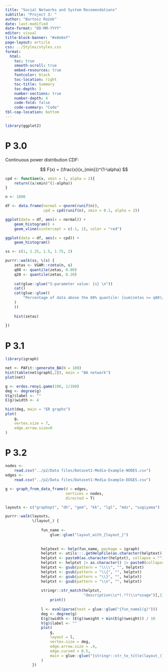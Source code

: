 ```yaml
---
title: "Social Networks and System Recomendations"
subtitle: "Project 3: "
author: "Bartosz Rożek"
date: last-modified
date-format: "DD-MM-YYYY"
editor: visual
title-block-banner: "#e8e6ef"
page-layout: article
css: ../Styles/styles.css
format: 
  html:
    toc: true
    smooth-scroll: true
    embed-resources: true
    fontcolor: black
    toc-location: right
    toc-title: Summary
    toc-depth: 3
    number-sections: true
    number-depth: 4
    code-fold: false
    code-summary: "Code"
tbl-cap-location: bottom
---
```


```r
library(ggplot2)
```

# P 3.0

Continuous power distribution CDF:

$$
F(x)  = (\frac{x}{x_{min}})^{1-\alpha}
$$

```r

cpd <- function(x, xmin = 1, alpha = 2){
    return((x/xmin)^(1-alpha))
}

n <- 1000

df <- data.frame(normal = qnorm(runif(n)),
                 cpd = cpd(runif(n), xmin = 0.1, alpha = 2))

ggplot(data = df, aes(x = normal)) +
    geom_histogram() + 
    geom_vline(xintercept = c(-1, 1), color = "red")

ggplot(data = df, aes(x = cpd)) +
    geom_histogram()

```


```r

ss <- c(1, 1.25, 1.5, 1.75, 2)

purrr::walk(ss, \(s) {
    zetas <- VGAM::rzeta(n, s)
    q80 <- quantile(zetas, 0.80)
    q20 <- quantile(zetas, 0.20)
    
    cat(glue::glue("S-parameter value: {s} \n"))
    cat()
    cat(glue::glue((
        "Percentage of data above the 80% quantile: {sum(zetas >= q80)/n}\n"
    )
    ))
    
    hist(zetas)
    
})

```
# P 3.1

```r

library(igraph)

net <- PAFit::generate_BA(N = 100)
hist(table(net$graph[,2]), main = "BA network")
plot(net)

g <- erdos.renyi.game(100, 1/100)
deg <- degree(g)
V(g)$label <- ""
E(g)$width <- 4

hist(deg, main = "ER graphs")
plot(
    g,
    vertex.size = 7, 
    edge.arrow.size=0
)
```

# P 3.2

```r

nodes <-
    read.csv("../p2/Data files/Dataset1-Media-Example-NODES.csv")
edges <-
    read.csv("../p2/Data files/Dataset1-Media-Example-EDGES.csv")

g <- graph_from_data_frame(d = edges,
                           vertices = nodes,
                           directed = T)

layouts <- c("graphopt", "dh", "gem", "kk", "lgl", "mds", "sugiyama")

purrr::walk(layouts,
            \(layout_) {
                
                fun_name <-
                    glue::glue("layout_with_{layout_}")
                
                
                helptext <- help(fun_name, package = igraph)
                helptxt <- utils:::.getHelpFile(as.character(helptext))
                helptxt <- paste0(as.character(helptxt), collapse = "")
                helptxt <- helptxt |> as.character() |> paste0(collapse = "")
                helptxt <- gsub(pattern = "\\\\", "", helptxt)
                helptxt <- gsub(pattern = "\\{", "", helptxt)
                helptxt <- gsub(pattern = "\\}", "", helptxt)
                helptxt <- gsub(pattern = "\\n", "", helptxt)
                
                stringr::str_match(helptxt, 
                                   "description\\s*(.*?)\\s*usage")[,2] |> 
                    print()
                
                l <- eval(parse(text = glue::glue("{fun_name}(g)")))
                deg <- degree(g)
                E(g)$width <- (E(g)$weight + min(E(g)$weight)) / 10
                V(g)$label <- ""
                plot(
                    g,
                    layout = l,
                    vertex.size = deg,
                    edge.arrow.size = .4,
                    edge.curved = 0.5,
                    main = glue::glue("{stringr::str_to_title(layout_)} layout")
                )
            })
```